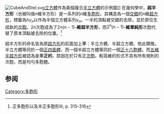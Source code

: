 {{Distinguish|立方體半形}}
{{NoteTA
|G1 = Math
}}
[[File:CubeAndStel.svg|thumb]][[立方體|立方體]]作為兩個複合[[正四面體|半立方體]]的示例圖]]
在幾何學中，'''超半方形'''（也被叫做<math>n</math>維半方形）是一系列的<math>n</math>維[[多胞形|多胞形]]，其構造為一個[[交錯_(幾何)|交錯]]的<math>n</math>維[[超方形|超方形]]，標籤為<math>h \gamma_n</math>以作為半個立方體系列<math>\gamma_n</math>。一半的頂點被交錯的去除，並於原位生成新的[[次胞|次胞]]。<math>2n</math>次胞成為了<math>2n(n - 1)</math>'''-維超半方形'''，而<math>2^n(n - 1)</math>'''-維單純形'''次胞代替了原本頂點被去除的位置。<ref>正多胞形以及半正多胞形III, p. 315-316</ref>

超半方形的命名皆為原[[超方形|超方形]]的前面加上'''半'''：半立方體、半超立方體、依此類推。半立方體等同於一個[[正四面體|正四面體]]，而一個半超立方體等同於一個[[正十六胞體|正十六胞體]]。而[[五維半超方形|五維半超方形]]被認為是'''半正的'''，原因在於只有正[[次胞|次胞]]。較高維的形式不具有所有規則的次胞，而是均勻多胞體。

==参阅==
{{Reflist}}

{{維度}}
{{polyhedron-stub}}

[[Category:多胞形|Category:多胞形]]